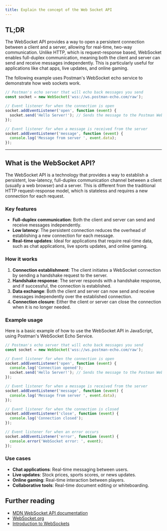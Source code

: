 ```yaml
---
title: Explain the concept of the Web Socket API
---
```


## TL;DR

The WebSocket API provides a way to open a persistent connection between a client and a server, allowing for real-time, two-way communication. Unlike HTTP, which is request-response based, WebSocket enables full-duplex communication, meaning both the client and server can send and receive messages independently. This is particularly useful for applications like chat apps, live updates, and online gaming.

The following example uses Postman's WebSocket echo service to demonstrate how web sockets work.

```js live
// Postman's echo server that will echo back messages you send
const socket = new WebSocket('wss://ws.postman-echo.com/raw');

// Event listener for when the connection is open
socket.addEventListener('open', function (event) {
  socket.send('Hello Server!'); // Sends the message to the Postman WebSocket server
});

// Event listener for when a message is received from the server
socket.addEventListener('message', function (event) {
  console.log('Message from server ', event.data);
});
```

---

## What is the WebSocket API?

The WebSocket API is a technology that provides a way to establish a persistent, low-latency, full-duplex communication channel between a client (usually a web browser) and a server. This is different from the traditional HTTP request-response model, which is stateless and requires a new connection for each request.

### Key features

- **Full-duplex communication**: Both the client and server can send and receive messages independently.
- **Low latency**: The persistent connection reduces the overhead of establishing a new connection for each message.
- **Real-time updates**: Ideal for applications that require real-time data, such as chat applications, live sports updates, and online gaming.

### How it works

1. **Connection establishment**: The client initiates a WebSocket connection by sending a handshake request to the server.
2. **Handshake response**: The server responds with a handshake response, and if successful, the connection is established.
3. **Data exchange**: Both the client and server can now send and receive messages independently over the established connection.
4. **Connection closure**: Either the client or server can close the connection when it is no longer needed.

### Example usage

Here is a basic example of how to use the WebSocket API in JavaScript, using Postman's WebSocket Echo Service.

```js live
// Postman's echo server that will echo back messages you send
const socket = new WebSocket('wss://ws.postman-echo.com/raw');

// Event listener for when the connection is open
socket.addEventListener('open', function (event) {
  console.log('Connection opened');
  socket.send('Hello Server!'); // Sends the message to the Postman WebSocket server
});

// Event listener for when a message is received from the server
socket.addEventListener('message', function (event) {
  console.log('Message from server ', event.data);
});

// Event listener for when the connection is closed
socket.addEventListener('close', function (event) {
  console.log('Connection closed');
});

// Event listener for when an error occurs
socket.addEventListener('error', function (event) {
  console.error('WebSocket error: ', event);
});
```

### Use cases

- **Chat applications**: Real-time messaging between users.
- **Live updates**: Stock prices, sports scores, or news updates.
- **Online gaming**: Real-time interaction between players.
- **Collaborative tools**: Real-time document editing or whiteboarding.

## Further reading

- [MDN WebSocket API documentation](https://developer.mozilla.org/en-US/docs/Web/API/WebSocket)
- [WebSocket.org](https://www.websocket.org/)
- [Introduction to WebSockets](https://developer.mozilla.org/en-US/docs/Web/API/WebSockets_API/Writing_WebSocket_client_applications)
